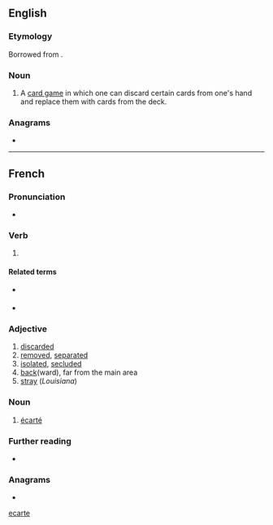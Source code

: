 {{also|ecarte|écarte}}
==English==

===Etymology===
Borrowed from {{bor|en|fr|écarté}}.

===Noun===
{{en-noun|-}}

# A [[card game]] in which one can discard certain cards from one's hand and replace them with cards from the deck.

===Anagrams===
* {{anagrams|en|a=aceert|& cetera|Cartee|cerate|create|creäte|tracee}}

[[Category:English terms spelled with É|ecarte]]

----

==French==

===Pronunciation===
* {{audio|fr|LL-Q150 (fra)-DenisdeShawi-écarté.wav|Audio (CAN)}}

===Verb===
{{fr-past participle}}

# {{past participle of|fr|écarter|nocat=1}}

====Related terms====
* {{l|fr|écart}} {{g|m}}
* {{l|fr|écarteur}} {{g|m}}

===Adjective===
{{fr-adj}}

# [[discarded]]
# [[removed]], [[separated]]
# [[isolated]], [[secluded]]
# [[back]](ward), far from the main area
# [[stray]] (''Louisiana'')

===Noun===
{{fr-noun|m}}

# {{lb|fr|cards}} [[#English|écarté]]

===Further reading===
* {{R:TLFi}}

===Anagrams===
* {{l|fr|tracée}}